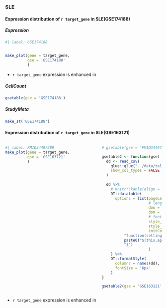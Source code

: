 


### SLE {background-color="#7A00E6"}

#### Expression distribution of `r target_gene` in SLE(GSE174188) {.smaller}


::: {.panel-tabset}

##### Expression

```r
#| label: GSE174188


make_plot(gene = target_gene,
          gse = 'GSE174188'
          )
```


- `r target_gene` expression is enhanced in 


##### CellCount

```r
gsetable(gse = 'GSE174188')
```


##### StudyMeta

```r
make_st('GSE174188')
```


:::


#### Expression distribution of `r target_gene` in SLE(GSE163121)

:::: {.columns}

::: {.column width="60%"}

```r
#| label: PMID34497389
make_plot(gene = target_gene,
          gse = 'GSE163121'
          )
```

:::

::: {.column width="40%"}

```r
# gsetable(gse = 'PMID34497389')

gsetable2 <- function(gse) {
  dd <- read_csv(
    glue::glue("../data/talk2data/table/{gse}_table.csv"),
    show_col_types = FALSE
  ) 
  
  dd %>% 
    # knitr::kable(align = "lrr")
    DT::datatable(
      options = list(pageLength = 10, 
                     # lengthMenu = c(5, 10, 15, 20),
                     dom = 'tip',
                     dom = 't',
                     # fontSize = '10px'
                     style_cell = list(fontSize = '6px'),
                     style_header = list(fontSize = '4px'),
                     initComplete = htmlwidgets::JS(
          "function(settings, json) {",
          paste0("$(this.api().table().container()).css({'font-size': '", '6px', "'});"),
          "}")
                     )
    ) %>% 
    DT::formatStyle(
      columns = names(dd),
      fontSize = '6px'
    )
}

gsetable2(gse = 'GSE163121')
```

:::

::::


- `r target_gene` expression is enhanced in

